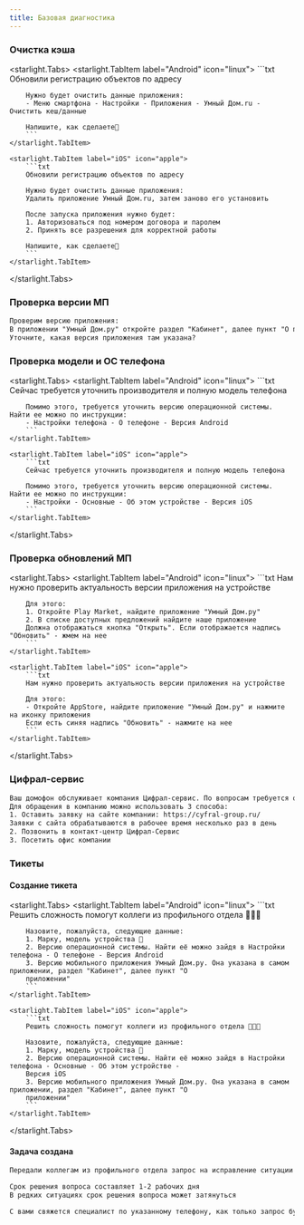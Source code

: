 ```yaml
---
title: Базовая диагностика
---
```


### Очистка кэша

<starlight.Tabs>
    <starlight.TabItem label="Android" icon="linux">
        ```txt
        Обновили регистрацию объектов по адресу

        Нужно будет очистить данные приложения:
        - Меню смартфона - Настройки - Приложения - Умный Дом.ru - Очистить кеш/данные

        Напишите, как сделаете🙏
        ```
    </starlight.TabItem>

    <starlight.TabItem label="iOS" icon="apple">
        ```txt
        Обновили регистрацию объектов по адресу

        Нужно будет очистить данные приложения:
        Удалить приложение Умный Дом.ru, затем заново его установить

        После запуска приложения нужно будет:
        1. Авторизоваться под номером договора и паролем
        2. Принять все разрешения для корректной работы

        Напишите, как сделаете🙏
        ```
    </starlight.TabItem>
</starlight.Tabs>

### Проверка версии МП

```txt
Проверим версию приложения:
В приложении "Умный Дом.ру" откройте раздел "Кабинет", далее пункт "О приложении"
Уточните, какая версия приложения там указана?
```

### Проверка модели и ОС телефона

<starlight.Tabs>
    <starlight.TabItem label="Android" icon="linux">
        ```txt
        Сейчас требуется уточнить производителя и полную модель телефона

        Помимо этого, требуется уточнить версию операционной системы. Найти ее можно по инструкции:
        - Настройки телефона - О телефоне - Версия Android
        ```
    </starlight.TabItem>

    <starlight.TabItem label="iOS" icon="apple">
        ```txt
        Сейчас требуется уточнить производителя и полную модель телефона

        Помимо этого, требуется уточнить версию операционной системы. Найти ее можно по инструкции:
        - Настройки - Основные - Об этом устройстве - Версия iOS
        ```
    </starlight.TabItem>
</starlight.Tabs>

### Проверка обновлений МП

<starlight.Tabs>
    <starlight.TabItem label="Android" icon="linux">
        ```txt
        Нам нужно проверить актуальность версии приложения на устройстве

        Для этого:
        1. Откройте Play Market, найдите приложение "Умный Дом.ру"
        2. В списке доступных предложений найдите наше приложение
        Должна отображаться кнопка "Открыть". Если отображается надпись "Обновить" - жмем на нее
        ```
    </starlight.TabItem>

    <starlight.TabItem label="iOS" icon="apple">
        ```txt
        Нам нужно проверить актуальность версии приложения на устройстве

        Для этого:
        - Откройте AppStore, найдите приложение "Умный Дом.ру" и нажмите на иконку приложения
        Если есть синяя надпись "Обновить" - нажмите на нее
        ```
    </starlight.TabItem>
</starlight.Tabs>

### Цифрал-сервис

```txt
Ваш домофон обслуживает компания Цифрал-сервис. По вопросам требуется обращаться к ним
Для обращения в компанию можно использовать 3 способа:
1. Оставить заявку на сайте компании: https://cyfral-group.ru/
Заявки с сайта обрабатываются в рабочее время несколько раз в день
2. Позвонить в контакт-центр Цифрал-Сервис
3. Посетить офис компании
```

### Тикеты

#### Создание тикета

<starlight.Tabs>
    <starlight.TabItem label="Android" icon="linux">
        ```txt
        Решить сложность помогут коллеги из профильного отдела 👨🏻‍💻

        Назовите, пожалуйста, следующие данные:
        1. Марку, модель устройства 📱
        2. Версию операционной системы. Найти её можно зайдя в Настройки телефона - О телефоне - Версия Android
        3. Версию мобильного приложения Умный Дом.ру. Она указана в самом приложении, раздел "Кабинет", далее пункт "О
        приложении"
        ```
    </starlight.TabItem>

    <starlight.TabItem label="iOS" icon="apple">
        ```txt
        Решить сложность помогут коллеги из профильного отдела 👨🏻‍💻

        Назовите, пожалуйста, следующие данные:
        1. Марку, модель устройства 📱
        2. Версию операционной системы. Найти её можно зайдя в Настройки телефона - Основные - Об этом устройстве -
        Версия iOS
        3. Версию мобильного приложения Умный Дом.ру. Она указана в самом приложении, раздел "Кабинет", далее пункт "О
        приложении"
        ```
    </starlight.TabItem>
</starlight.Tabs>

#### Задача создана

```txt
Передали коллегам из профильного отдела запрос на исправление ситуации 🔧

Срок решения вопроса составляет 1-2 рабочих дня
В редких ситуациях срок решения вопроса может затянуться

С вами свяжется специалист по указанному телефону, как только запрос будет обработан
```
